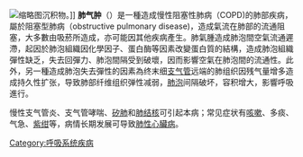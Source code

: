 {{Expand language|en}}
{{medical}}
[[File:Centrilobular_emphysema_865_lores.jpg|缩略图]]沉积物。]]
'''肺气肿'''（{{lang|en|pulmonary emphysema}}）是一種造成慢性阻塞性肺病（COPD)的肺部疾病，屬於阻塞型肺病（obstructive pulmonary disease)，造成氣流在肺部的流通阻塞，大多數由吸菸所造成，亦可能因其他疾病產生。肺氣腫造成肺泡間空氣流通遲滯，起因於肺泡組織因化學因子、蛋白酶等因素改變蛋白質的結構，造成肺泡組織彈性缺乏，失去回彈力、肺泡間隔受到破壞，因而影響空氣在肺泡間的流通性。此外，另一種造成肺泡失去彈性的因素為终末细[[支气管|支气管]]远端的肺组织因残气量增多造成持久性扩张，导致肺部纤维组织弹性减弱，[[肺泡|肺泡]]间隔破坏，容积增大，影響呼吸進行。

慢性支气管炎、支气管哮喘、[[矽肺|矽肺]]和[[肺结核|肺结核]]可引起本病；常见症状有[[咳嗽|咳嗽]]、多痰、气急、[[紫绀|紫绀]]等，病情长期发展可导致[[肺性心臟病|肺性心臟病]]。

{{Respiratory pathology}}

{{Authority control}}
[[Category:呼吸系统疾病|Category:呼吸系统疾病]]